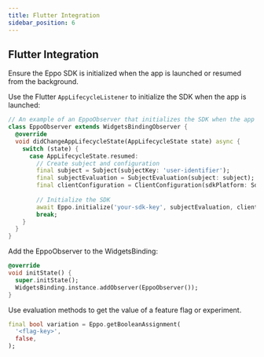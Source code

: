 ```yaml
---
title: Flutter Integration
sidebar_position: 6
---
```


## Flutter Integration

Ensure the Eppo SDK is initialized when the app is launched or resumed from the background.

Use the Flutter `AppLifecycleListener` to initialize the SDK when the app is launched:

```dart
// An example of an EppoObserver that initializes the SDK when the app is launched
class EppoObserver extends WidgetsBindingObserver {
  @override
  void didChangeAppLifecycleState(AppLifecycleState state) async {
    switch (state) {
      case AppLifecycleState.resumed:
        // Create subject and configuration
        final subject = Subject(subjectKey: 'user-identifier');
        final subjectEvaluation = SubjectEvaluation(subject: subject);
        final clientConfiguration = ClientConfiguration(sdkPlatform: SdkPlatform.flutter);
        
        // Initialize the SDK
        await Eppo.initialize('your-sdk-key', subjectEvaluation, clientConfiguration);
        break;
    }
  }
}
```

Add the EppoObserver to the WidgetsBinding:

```dart
@override
void initState() {
  super.initState();
  WidgetsBinding.instance.addObserver(EppoObserver());
}
```

Use evaluation methods to get the value of a feature flag or experiment.

```dart
final bool variation = Eppo.getBooleanAssignment(
  '<flag-key>',
  false,
);
